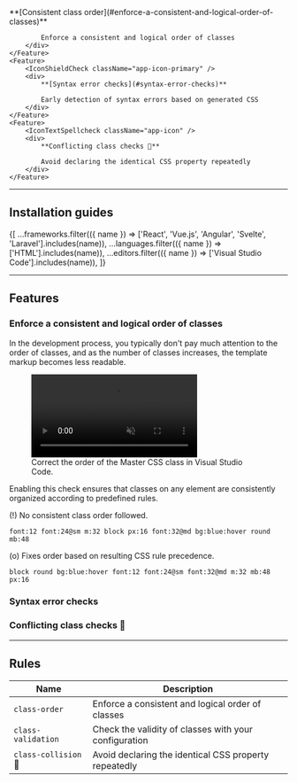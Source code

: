 
<Features className="grid-cols:3@sm my:50">
    <Feature>
        <IconStatusChange className="app-icon-primary" />
        <div>
            **[Consistent class order](#enforce-a-consistent-and-logical-order-of-classes)**

            Enforce a consistent and logical order of classes
        </div>
    </Feature>
    <Feature>
        <IconShieldCheck className="app-icon-primary" />
        <div>
            **[Syntax error checks](#syntax-error-checks)**

            Early detection of syntax errors based on generated CSS
        </div>
    </Feature>
    <Feature>
        <IconTextSpellcheck className="app-icon" />
        <div>
            **Conflicting class checks 🚧**

            Avoid declaring the identical CSS property repeatedly
        </div>
    </Feature>
</Features>

---


## Installation guides
<IconButtons url="/docs/code-linting">
    {[
        ...frameworks.filter(({ name }) => ['React', 'Vue.js', 'Angular', 'Svelte', 'Laravel'].includes(name)),
        ...languages.filter(({ name }) => ['HTML'].includes(name)),
        ...editors.filter(({ name }) => ['Visual Studio Code'].includes(name)),
    ]}
</IconButtons>

---

## Features
### Enforce a consistent and logical order of classes
In the development process, you typically don't pay much attention to the order of classes, and as the number of classes increases, the template markup becomes less readable.

<figure className="max-w:sm">
    <video className="aspect:1510/750 r:5" autoPlay loop muted playsInline>
        <source src="/videos/consistent-class-order.webm" type="video/webm" />
    </video>
    <figcaption>Correct the order of the Master CSS class in Visual Studio Code.</figcaption>
</figure>

Enabling this check ensures that classes on any element are consistently organized according to predefined rules.

(!) <span className="text:warning">No consistent class order followed.</span>
```mcss
font:12 font:24@sm m:32 block px:16 font:32@md bg:blue:hover round mb:48
```
(o) Fixes order based on resulting CSS rule precedence.
```mcss
block round bg:blue:hover font:12 font:24@sm font:32@md m:32 mb:48 px:16
```

### Syntax error checks
### Conflicting class checks 🚧

---

## Rules
| Name                     | Description                                              |
| ----------------------- | --------------------------------------------------------- |
| `class-order`           | Enforce a consistent and logical order of classes         |
| `class-validation`      | Check the validity of classes with your configuration     |
| `class-collision` 🚧    | Avoid declaring the identical CSS property repeatedly     |
